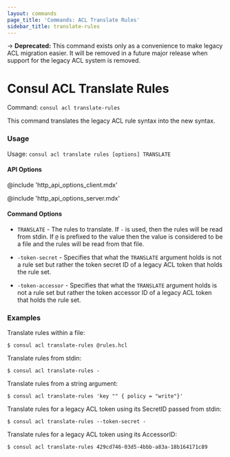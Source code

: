 ```yaml
---
layout: commands
page_title: 'Commands: ACL Translate Rules'
sidebar_title: translate-rules
---
```


-> **Deprecated:** This command exists only as a convenience to make legacy ACL migration easier.
It will be removed in a future major release when support for the legacy ACL system is removed.

# Consul ACL Translate Rules

Command: `consul acl translate-rules`

This command translates the legacy ACL rule syntax into the new syntax.

### Usage

Usage: `consul acl translate rules [options] TRANSLATE`

#### API Options

@include 'http_api_options_client.mdx'

@include 'http_api_options_server.mdx'

#### Command Options

- `TRANSLATE` - The rules to translate. If `-` is used, then
  the rules will be read from stdin. If `@` is prefixed to
  the value then the value is considered to be a file and
  the rules will be read from that file.

- `-token-secret` - Specifies that what the `TRANSLATE` argument
  holds is not a rule set but rather the token secret ID of a
  legacy ACL token that holds the rule set.

- `-token-accessor` - Specifies that what the `TRANSLATE` argument
  holds is not a rule set but rather the token accessor ID of a
  legacy ACL token that holds the rule set.

### Examples

Translate rules within a file:

```shell-session
$ consul acl translate-rules @rules.hcl
```

Translate rules from stdin:

```shell-session
$ consul acl translate-rules -
```

Translate rules from a string argument:

```shell-session
$ consul acl translate-rules 'key "" { policy = "write"}'
```

Translate rules for a legacy ACL token using its SecretID passed from stdin:

```shell-session
$ consul acl translate-rules --token-secret -
```

Translate rules for a legacy ACL token using its AccessorID:

```shell-session
$ consul acl translate-rules 429cd746-03d5-4bbb-a83a-18b164171c89
```

